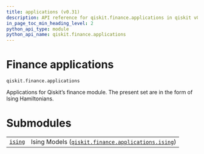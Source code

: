 ```yaml
---
title: applications (v0.31)
description: API reference for qiskit.finance.applications in qiskit v0.31
in_page_toc_min_heading_level: 2
python_api_type: module
python_api_name: qiskit.finance.applications
---
```


<span id="module-qiskit.finance.applications" />

<span id="qiskit-finance-applications" />

<span id="finance-applications-qiskit-finance-applications" />

# Finance applications

`qiskit.finance.applications`

Applications for Qiskit’s finance module. The present set are in the form of Ising Hamiltonians.

# Submodules

|                                                                                                                           |                                                                                                                                                                      |
| ------------------------------------------------------------------------------------------------------------------------- | -------------------------------------------------------------------------------------------------------------------------------------------------------------------- |
| [`ising`](qiskit.finance.applications.ising#module-qiskit.finance.applications.ising "qiskit.finance.applications.ising") | Ising Models ([`qiskit.finance.applications.ising`](qiskit.finance.applications.ising#module-qiskit.finance.applications.ising "qiskit.finance.applications.ising")) |


